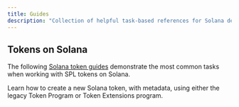```yaml
---
title: Guides
description: "Collection of helpful task-based references for Solana developers"
---
```


## Tokens on Solana

The following [Solana token guides](/guides/tokens) demonstrate the most common tasks when working
with SPL tokens on Solana.

<Cards>

<Card href="/guides/tokens/create-token" title="Create a Token with Metadata">
  Learn how to create a new Solana token, with metadata, using either the legacy Token Program or
  Token Extensions program.
</Card>

</Cards>
